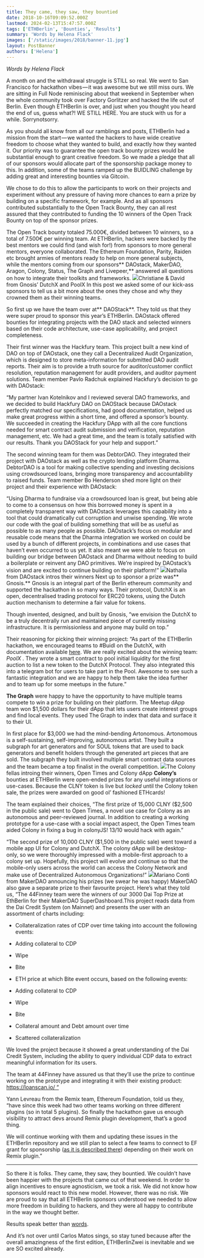 ```yaml
---
title: They came, they saw, they bountied
date: 2018-10-16T09:09:52.000Z
lastmod: 2024-02-13T15:47:57.000Z
tags: ['ETHBerlin', 'Bounties', 'Results']
summary: 'Words by Helena Flack'
images: ['/static/images/2018/banner-11.jpg']
layout: PostBanner
authors: ['Helena']
---
```


_Words by Helena Flack_

A month on and the withdrawal struggle is STILL so real. We went to San Francisco for hackathon vibes — it was awesome but we still miss ours. We are sitting in Full Node reminiscing about that weekend in September when the whole community took over Factory Gorlitzer and hacked the life out of Berlin. Even though ETHBerlin is over, and just when you thought you heard the end of us, guess what?! WE STILL HERE. You are stuck with us for a while. Sorrynotsorry.

As you should all know from all our ramblings and posts, ETHBerlin had a mission from the start — we wanted the hackers to have wide creative freedom to choose what they wanted to build, and exactly how they wanted it. Our priority was to guarantee the open track bounty prizes would be substantial enough to grant creative freedom. So we made a pledge that all of our sponsors would allocate part of the sponsorship package money to this. In addition, some of the teams ramped up the BUIDLING challenge by adding great and interesting bounties via Gitcoin.

We chose to do this to allow the participants to work on their projects and experiment without any pressure of having more chances to earn a prize by building on a specific framework, for example. And as all sponsors contributed substantially to the Open Track Bounty, they can all rest assured that they contributed to funding the 10 winners of the Open Track Bounty on top of the sponsor prizes.

The Open Track bounty totaled 75.000€, divided between 10 winners, so a total of 7.500€ per winning team. At ETHBerlin, hackers were backed by the best mentors we could find (and wish for!) from sponsors to more general mentors, everyone collaborated. The Ethereum Foundation, Parity, Raiden etc brought armies of mentors ready to help on more general subjects, while the mentors coming from our sponsors** DAOstack, MakerDAO, Aragon, Colony, Status, The Graph and Livepeer,** answered all questions on how to integrate their toolkits and frameworks.
![](https://cdn-images-1.medium.com/max/800/1*yYL0EM3fJhEmLKpyB3kcDQ.jpeg)Christiane & David from Gnosis’ DutchX and PoolX
In this post we asked some of our kick-ass sponsors to tell us a bit more about the ones they chose and why they crowned them as their winning teams.

So first up we have the team over at** DAOStack**. They told us that they were super proud to sponsor this year’s ETHBerlin. DAOstack offered bounties for integrating projects with the DAO stack and selected winners based on their code architecture, use-case applicability, and project completeness.

Their first winner was the Hackfury team. This project built a new kind of DAO on top of DAOstack, one they call a Decentralized Audit Organization, which is designed to store meta-information for submitted DAO audit reports. Their aim is to provide a truth source for auditor/customer conflict resolution, reputation management for audit providers, and auditor payment solutions. Team member Pavlo Radchuk explained Hackfury’s decision to go with DAOstack:

“My partner Ivan Kotelnikov and I reviewed several DAO frameworks, and we decided to build Hackfury DAO on DAOStack because DAOstack perfectly matched our specifications, had good documentation, helped us make great progress within a short time, and offered a sponsor’s bounty. We succeeded in creating the Hackfury DApp with all the core functions needed for smart contract audit submission and verification, reputation management, etc. We had a great time, and the team is totally satisfied with our results. Thank you DAOStack for your help and support.”

The second winning team for them was DebtorDAO. They integrated their project with DAOstack as well as the crypto lending platform Dharma. DebtorDAO is a tool for making collective spending and investing decisions using crowdsourced loans, bringing more transparency and accountability to raised funds. Team member Bo Henderson shed more light on their project and their experience with DAOstack:

“Using Dharma to fundraise via a crowdsourced loan is great, but being able to come to a consensus on how this borrowed money is spent in a completely transparent way with DAOstack leverages this capability into a tool that could dramatically cut corruption and unwise spending. We wrote our code with the goal of building something that will be as useful as possible to as many people as possible. DAOstack’s focus on modular and reusable code means that the Dharma integration we worked on could be used by a bunch of different projects, in combinations and use cases that haven’t even occurred to us yet. It also meant we were able to focus on building our bridge between DAOstack and Dharma without needing to build a boilerplate or reinvent any DAO primitives. We’re inspired by DAOstack’s vision and are excited to continue building on their platform!”
![](https://cdn-images-1.medium.com/max/800/1*djSBM5T3D5G-CBf0QIm5NA.jpeg)Nathalia from DAOstack intros their winners
Next up to sponsor a prize was** Gnosis.** Gnosis is an integral part of the Berlin ethereum community and supported the hackathon in so many ways. Their protocol, DutchX is an open, decentralised trading protocol for ERC20 tokens, using the Dutch auction mechanism to determine a fair value for tokens.

Though invented, designed, and built by Gnosis, “we envision the DutchX to be a truly decentrally run and maintained piece of currently missing infrastructure. It is permissionless and anyone may build on top.”

Their reasoning for picking their winning project: “As part of the ETHBerlin hackathon, we encouraged teams to #Buidl on the DutchX, with documentation available [here](https://dutchx.readthedocs.io/en/latest/.). We are really excited about the winning team: _PoolX_ . They wrote a smart contract to pool initial liquidity for the first auction to list a new token to the DutchX Protocol. They also integrated this into a telegram bot for users to take part in the Pool. Awesome to see such a fantastic integration and we are happy to help them take the idea further and to team up for some meetups in the future.”

**The Graph** were happy to have the opportunity to have multiple teams compete to win a prize for building on their platform. The Meetup dApp team won $1,500 dollars for their dApp that lets users create interest groups and find local events. They used The Graph to index that data and surface it to their UI.

In first place for $3,000 we had the mind-bending Artonomous. Artonomous is a self-sustaining, self-improving, autonomous artist. They built a subgraph for art generators and for SOUL tokens that are used to back generators and benefit holders through the generated art pieces that are sold. The subgraph they built involved multiple smart contract data sources and the team became a top finalist in the overall competition.
![](https://cdn-images-1.medium.com/max/800/1*Bcpdwfn1vayHBTpgW4mr6Q.jpeg)The Colony fellas introing their winners, Open Times and Colony dApp
**Colony’s** bounties at ETHBerlin were open-ended prizes for any useful integrations or use-cases. Because the CLNY token is live but _locked_ until the Colony token sale, the prizes were awarded on good ol’ fashioned ETHcards!

The team explained their choices, “The first prize of 15,000 CLNY ($2,500 in the public sale) went to Open Times, a novel use case for Colony as an autonomous and peer-reviewed journal. In addition to creating a working prototype for a use-case with a social impact aspect, the Open Times team aided Colony in fixing a bug in colonyJS! 13/10 would hack with again.”

“The second prize of 10,000 CLNY ($1,500 in the public sale) went toward a mobile app UI for Colony and DutchX. The colony dApp will be desktop-only, so we were thoroughly impressed with a mobile-first approach to a colony set up. Hopefully, this project will evolve and continue so that the mobile-only users across the world can access the Colony Network and make use of Decentralized Autonomous Organizations!”
![](https://cdn-images-1.medium.com/max/800/1*yQKLz6nL_IoZct5qyiHq0w.jpeg)Mariano Conti from MakerDAO announcing his prizes (we swear he was happy)
MakerDAO also gave a separate prize to their favourite project. Here’s what they told us, “The 44Finney team were the winners of our 3000 Dai Top Prize at EthBerlin for their MakerDAO SuperDashboard.This project reads data from the Dai Credit System (on Mainnet) and presents the user with an assortment of charts including:

- Collateralization rates of CDP over time taking into account the following events:

- Adding collateral to CDP

- Wipe

- Bite

- ETH price at which Bite event occurs, based on the following events:

- Adding collateral to CDP

- Wipe

- Bite

- Collateral amount and Debt amount over time

- Scattered collateralization

We loved the project because it showed a great understanding of the Dai Credit System, including the ability to query individual CDP data to extract meaningful information for its users.

The team at 44Finney have assured us that they’ll use the prize to continue working on the prototype and integrating it with their existing product: [https://loanscan.io/ “](https://loanscan.io/)

Yann Levreau from the Remix team, Ethereum Foundation, told us they, “have since this week had two other teams working on three different plugins (so in total 5 plugins). So finally the hackathon gave us enough visibility to attract devs around Remix plugin development, that’s a good thing.

We will continue working with them and updating these issues in the ETHBerlin repository and we still plan to select a few teams to connect to EF grant for sponsorship ([as it is described there](https://github.com/ethberlin-hackathon/ETHBerlin-Teambuilding/blob/master/RemixHackathon.md)) depending on their work on Remix plugin.”

---

So there it is folks. They came, they saw, they bountied. We couldn’t have been happier with the projects that came out of that weekend. In order to align incentives to ensure agnosticism, we took a risk. We did not know how sponsors would react to this new model. However, there was no risk. We are proud to say that all ETHBerlin sponsors understood we needed to allow more freedom in building to hackers, and they were all happy to contribute in the way we thought better.

Results speak better than [words](https://medium.com/ethberlin/ethberlin-meet-the-winners-50-70-word-reviews-featuring-ecf-ethprize-gitcoin-and-more-5e98d260b530).

And it’s not over until Carlos Matos sings, so stay tuned because after the overall amazingness of the first edition, ETHBerlinZwei is inevitable and we are SO excited already.
